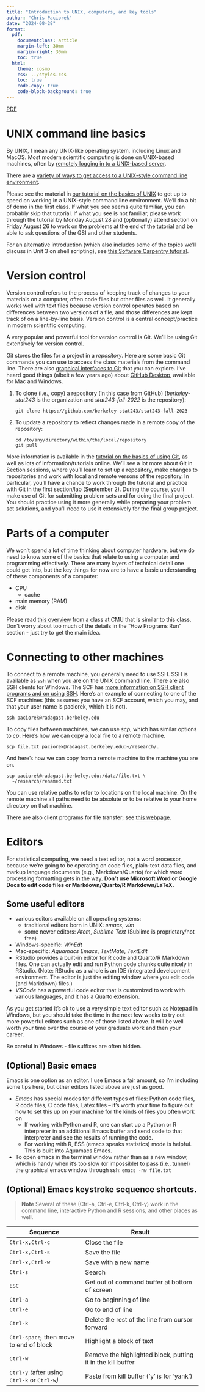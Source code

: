 ```yaml
---
title: "Introduction to UNIX, computers, and key tools"
author: "Chris Paciorek"
date: "2024-08-28"
format:
  pdf:
    documentclass: article
    margin-left: 30mm
    margin-right: 30mm
    toc: true
  html:
    theme: cosmo
    css: ../styles.css
    toc: true
    code-copy: true
    code-block-background: true
---
```


[PDF](./unit1-intro.pdf){.btn .btn-primary}

# UNIX command line basics

By UNIX, I mean any UNIX-like operating system, including Linux and MacOS. Most modern scientific computing is done on UNIX-based
machines, often by [remotely logging in to a UNIX-based server](https://statistics.berkeley.edu/computing/ssh).

There are a [variety of ways to get access to a UNIX-style command line
environment](../howtos/accessingUnixCommandLine).

Please see the material in [our tutorial on the basics of
UNIX](https://berkeley-scf.github.io/tutorial-unix-basics) to get up
to speed on working in a UNIX-style command line environment. We'll do a
bit of demo in the first class. If what you see seems quite familiar,
you can probably skip that tutorial. If what you see is not familiar,
please work through the tutorial by Monday August 28 and (optionally) attend section on
Friday August 26 to work on the problems at the end of the tutorial and
be able to ask questions of the GSI and other students.

For an alternative introduction (which also includes some of the topics
we'll discuss in Unit 3 on shell scripting), see [this Software
Carpentry tutorial](https://swcarpentry.github.io/shell-novice).

# Version control

Version control refers to the process of keeping track of changes to
your materials on a computer, often code files but other files as well.
It generally works well with text files because version control operates
based on differences between two versions of a file, and those
differences are kept track of on a line-by-line basis. Version control
is a central concept/practice in modern scientific computing.

A very popular and powerful tool for version control is Git. We'll be
using Git extensively for version control.

Git stores the files for a project in a *repository*. Here are some
basic Git commands you can use to access the class materials from the
command line. There are also [graphical interfaces to
Git](https://git-scm.com/downloads) that you can explore. I've heard good things (albeit a few years ago) about [GitHub Desktop](https://desktop.github.com), available for
Mac and Windows.

1.  To clone (i.e., copy) a repository (in this case from GitHub)
    (*berkeley-stat243* is the organization and *stat243-fall-2022* is the
    repository):
    
    ```
    git clone https://github.com/berkeley-stat243/stat243-fall-2023
    ```

2.  To update a repository to reflect changes made in a remote copy of
    the repository:
    
    ```
    cd /to/any/directory/within/the/local/repository
    git pull
    ```

More information is available in the [tutorial on the basics of using
Git](https://htmlpreview.github.io/?https://github.com/berkeley-scf/tutorial-git-basics/blob/master/git-intro.html), as well as lots
of information/tutorials online.
We'll see a lot more about Git in Section sessions, where you'll learn to set up
a repository, make changes to repositories and work with local and
remote versons of the repository. In particular, you'll have a chance to
work through the tutorial and practice with
Git in the first section/lab (September 2). During the course, you'll make use of Git for submitting problem sets and for doing the final project. You should practice using it more generally while preparing your problem set
solutions, and you'll need to use it extensively for the final group project.

# Parts of a computer

We won't spend a lot of time thinking about computer hardware, but we do
need to know some of the basics that relate to using a computer and
programming effectively. There are many layers of technical detail one
could get into, but the key things for now are to have a basic
understanding of these components of a computer:

-   CPU
    -   cache
-   main memory (RAM)
-   disk

Please read [this overview](https://36-750.github.io/tools/computer-architecture/) from a
class at CMU that is similar to this class. Don't worry about too much
of the details in the "How Programs Run" section - just try to get the
main idea.

# Connecting to other machines

To connect to a remote machine, you generally need to use SSH. SSH is available as
`ssh` when you are on the UNIX command line. There are also SSH clients
for Windows. The SCF has [more information on SSH client programs and on using
SSH](http://statistics.berkeley.edu/computing/ssh). Here's an
example of connecting to one of the SCF machines (this assumes you have
an SCF account, which you may, and that your user name is paciorek,
which it is not).

```
ssh paciorek@radagast.berkeley.edu
```

To copy files between machines, we can use *scp*, which has similar
options to *cp*. Here's how we can copy a local file to a remote
machine.

```
scp file.txt paciorek@radagast.berkeley.edu:~/research/.
```

And here's how we can copy from a remote machine to the machine you are
on.

```
scp paciorek@radagast.berkeley.edu:/data/file.txt \
  ~/research/renamed.txt
```

You can use relative paths to refer to locations on the local
machine. On the remote machine all paths need to be absolute or to be
relative to your home directory on that machine.

There are also client programs for file transfer; see [this
webpage](http://statistics.berkeley.edu/computing/copying-files).

# Editors

For statistical computing, we need a text editor, not a word processor,
because we're going to be operating on code files, plain-text data files, 
and markup language documents (e.g., Markdown/Quarto)
for which word processing formatting gets
in the way. **Don't use Microsoft Word or Google Docs to edit code files
or Markdown/Quarto/R Markdown/LaTeX.**

## Some useful editors

-   various editors available on all operating systems:
    -   traditional editors born in UNIX: *emacs*, *vim*
    -   some newer editors: *Atom*, *Sublime Text* (Sublime is
        proprietary/not free)
-   Windows-specific: *WinEdt*
-   Mac-specific: *Aquamacs Emacs*, *TextMate*, *TextEdit*
-   RStudio provides a built-in editor for R code and Quarto/R Markdown files.
    One can actually edit and run Python code chunks quite nicely in 
    RStudio.
    (Note: RStudio as a whole is an IDE (integrated development environment.
    The editor is just the editing window where you edit code (and
    Markdown) files.)
-   *VSCode* has a powerful code editor that is customized to work with
    various languages, and it has a Quarto extension.

As you get started it's ok to use a very simple text editor such as
Notepad in Windows, but you should take the time in the next few weeks
to try out more powerful editors such as one of those listed above. It
will be well worth your time over the course of your graduate work and
then your career.

Be careful in Windows - file suffixes are often hidden.

## (Optional) Basic emacs

Emacs is one option as an editor. I use Emacs a fair amount, so I'm
including some tips here, but other editors listed above are just as
good.

-   *Emacs* has special modes for different types of files: Python
    code files, R code
    files, C code files, Latex files -- it's worth your time to figure
    out how to set this up on your machine for the kinds of files you
    often work on
    - If working with Python and R, one can start up a Python or R
    interpreter in an additional Emacs buffer and send code to that 
    interpreter and see the results of running the code.
    -   For working with R, ESS (emacs speaks statistics) mode is
        helpful. This is built into Aquamacs Emacs. 
-   To open emacs in the terminal window rather than as a new window,
    which is handy when it's too slow (or impossible) to pass (i.e.,
    tunnel) the graphical emacs window through ssh:
    ```
    emacs -nw file.txt 
    ```

## (Optional) Emacs keystroke sequence shortcuts.

> **Note**
> Several of these (Ctrl-a, Ctrl-e, Ctrl-k, Ctrl-y) work in the command line, interactive Python and R sessions, and other places as well.

|                      Sequence               |                             Result                     |
|----------------------------------------|-------------------------------------------------------------|
|                     `Ctrl-x,Ctrl-c`            |                            Close the file|
|                     `Ctrl-x,Ctrl-s`             |                            Save the file|
|                     `Ctrl-x,Ctrl-w`             |                        Save with a new name|
|                       `Ctrl-s`               |                               Search|
|                       `ESC`               |            Get out of command buffer at bottom of screen|
|                       `Ctrl-a`               |                       Go to beginning of line|
|                       `Ctrl-e`               |                          Go to end of line|
|                       `Ctrl-k`               |           Delete the rest of the line from cursor forward|
|       `Ctrl-space`*,* then move to end of block   |                 Highlight a block of text|
|                       `Ctrl-w`                 |   Remove the highlighted block, putting it in the kill buffer|
|       `Ctrl-y` *(*after using `Ctrl-k` or `Ctrl-w`*)*   |        Paste from kill buffer ('y' is for 'yank')|


